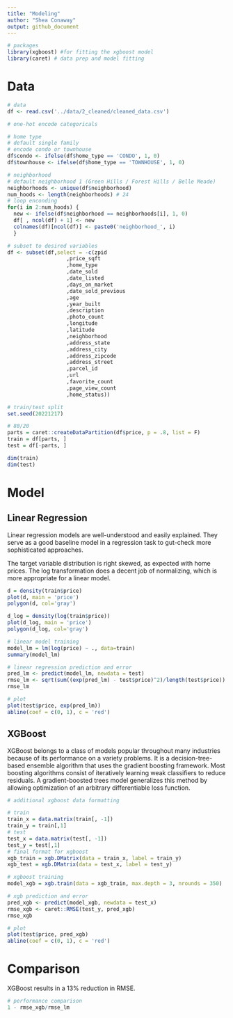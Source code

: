 ```yaml
---
title: "Modeling"
author: "Shea Conaway"
output: github_document
---
```


```r
# packages
library(xgboost) #for fitting the xgboost model
library(caret) # data prep and model fitting
```

# Data

```r
# data
df <- read.csv('../data/2_cleaned/cleaned_data.csv')
```

```r
# one-hot encode categoricals

# home type
# default single family
# encode condo or townhouse
df$condo <- ifelse(df$home_type == 'CONDO', 1, 0)
df$townhouse <- ifelse(df$home_type == 'TOWNHOUSE', 1, 0)

# neighborhood
# default neighborhood 1 (Green Hills / Forest Hills / Belle Meade)
neighborhoods <- unique(df$neighborhood)
num_hoods <- length(neighborhoods) # 24
# loop enconding
for(i in 2:num_hoods) {
  new <- ifelse(df$neighborhood == neighborhoods[i], 1, 0)
  df[ , ncol(df) + 1] <- new
  colnames(df)[ncol(df)] <- paste0('neighborhood_', i) 
  }
```

```r
# subset to desired variables
df <- subset(df,select = -c(zpid
                   ,price_sqft
                   ,home_type
                   ,date_sold
                   ,date_listed
                   ,days_on_market
                   ,date_sold_previous
                   ,age
                   ,year_built
                   ,description
                   ,photo_count
                   ,longitude
                   ,latitude
                   ,neighborhood
                   ,address_state
                   ,address_city
                   ,address_zipcode
                   ,address_street
                   ,parcel_id
                   ,url
                   ,favorite_count
                   ,page_view_count
                   ,home_status))

```

```r
# train/test split
set.seed(20221217)

# 80/20
parts = caret::createDataPartition(df$price, p = .8, list = F)
train = df[parts, ]
test = df[-parts, ]

dim(train)
dim(test)
```

# Model

## Linear Regression

Linear regression models are well-understood and easily explained. They serve as a good baseline model in a regression task to gut-check more sophisticated approaches.

The target variable distribution is right skewed, as expected with home prices. The log transformation does a decent job of normalizing, which is more appropriate for a linear model.

```r
d = density(train$price)
plot(d, main = 'price')
polygon(d, col='gray')

d_log = density(log(train$price))
plot(d_log, main = 'price')
polygon(d_log, col='gray')
```

```r
# linear model training
model_lm = lm(log(price) ~ ., data=train)
summary(model_lm)
```

```r
# linear regression prediction and error
pred_lm <- predict(model_lm, newdata = test)
rmse_lm <- sqrt(sum((exp(pred_lm) - test$price)^2)/length(test$price))
rmse_lm

```

```r
# plot
plot(test$price, exp(pred_lm))
abline(coef = c(0, 1), c = 'red')
```

## XGBoost

XGBoost belongs to a class of models popular throughout many industries because of its performance on a variety problems. It is a decision-tree-based ensemble algorithm that uses the gradient boosting framework. Most boosting algorithms consist of iteratively learning weak classifiers to reduce residuals. A gradient-boosted trees model generalizes this method by allowing optimization of an arbitrary differentiable loss function.

```r
# additional xgboost data formatting

# train
train_x = data.matrix(train[, -1])
train_y = train[,1]
# test
test_x = data.matrix(test[, -1])
test_y = test[,1]
# final format for xgboost
xgb_train = xgb.DMatrix(data = train_x, label = train_y)
xgb_test = xgb.DMatrix(data = test_x, label = test_y)
```

```r
# xgboost training
model_xgb = xgb.train(data = xgb_train, max.depth = 3, nrounds = 350)
```

```r
# xgb prediction and error
pred_xgb <- predict(model_xgb, newdata = test_x)
rmse_xgb <- caret::RMSE(test_y, pred_xgb)
rmse_xgb
```

```r
# plot
plot(test$price, pred_xgb)
abline(coef = c(0, 1), c = 'red')
```


# Comparison

XGBoost results in a 13% reduction in RMSE.

```r
# performance comparison
1 - rmse_xgb/rmse_lm
```


